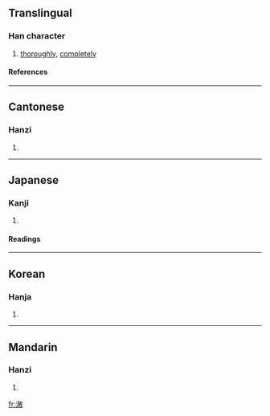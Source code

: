 ==Translingual==
===Han character===
{{Han char|rn=85|rad=水|as=12|sn=15|four=3814<sub>0</sub>|canj=水卜月大 (EYBK)}}
# [[thoroughly]], [[completely]]
====References====
{{Han ref|kx=0651.290|dkj=18319|dj=1062.010|hdz=31747.040|uh=6F88|ud=28552|bh=BAAB|bd=47787}}

----
==Cantonese==
===Hanzi===
{{yue-hanzi|jyut=|y=chit3}}
# {{defn|Cantonese}}

----
==Japanese==
===Kanji===
{{ja-kanji|grade=|rs=水12}}
# {{defn|Japanese}} 
====Readings====
{{ja-readings|on=[[てつ]] (tetsu), [[でち]] (dechi)|kun=[[きよい]] (kiyoi)}}

----
==Korean==
===Hanja===
{{ko-hanja|hangeul=철|eumhun=|rv=cheol|mr=ch'ŏl|y=chel}}
# {{defn|Korean}}

----
==Mandarin==
===Hanzi===
{{cmn-hanzi|pin=[[chè]] ([[che4]]), [[hàn]] ([[han4]])|wg=ch'e<sup>4</sup>, han<sup>4</sup>}}
# {{defn|Mandarin}}

[[fr:澈]]